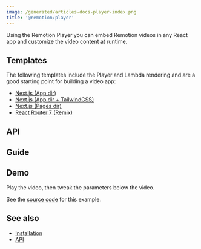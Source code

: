 ```yaml
---
image: /generated/articles-docs-player-index.png
title: '@remotion/player'
---
```



Using the Remotion Player you can embed Remotion videos in any React app and customize the video content at runtime.

## Templates

The following templates include the Player and Lambda rendering and are a good starting point for building a video app:

- [Next.js (App dir)](/templates/next)
- [Next.js (App dir + TailwindCSS)](/templates/next-tailwind)
- [Next.js (Pages dir)](/templates/next-pages-dir)
- [React Router 7 (Remix)](/templates/react-router)

## API

<PlayerTableOfContents />

## Guide

<PlayerGuide />

## Demo

Play the video, then tweak the parameters below the video.

<PlayerExampleWithControls />

See the [source code](https://github.com/remotion-dev/remotion/blob/main/packages/docs/components/PlayerExampleWithControls.tsx) for this example.

## See also

- [Installation](/docs/player/installation)
- [API](/docs/player/player)
